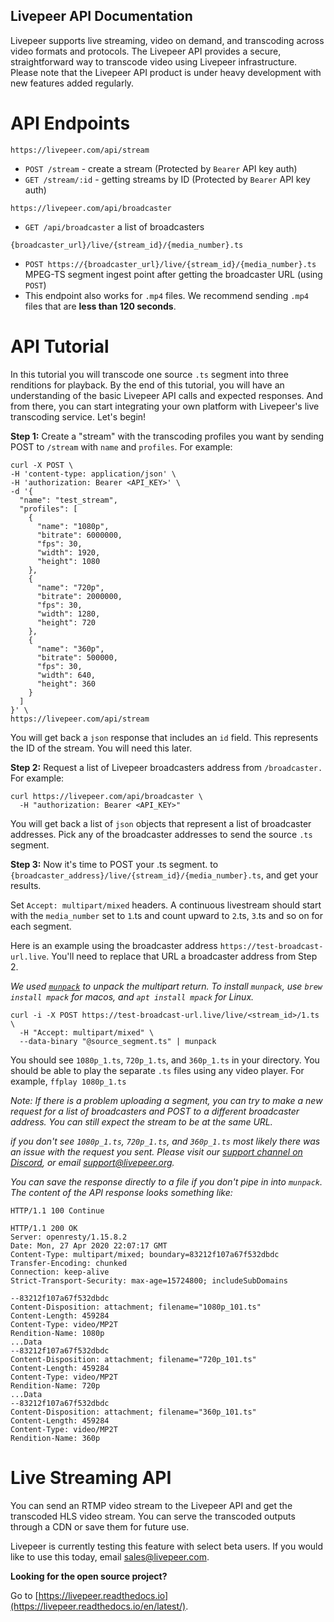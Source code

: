 ## Livepeer API Documentation

Livepeer supports live streaming, video on demand, and transcoding across video
formats and protocols. The Livepeer API provides a secure, straightforward way
to transcode video using Livepeer infrastructure. Please note that the Livepeer
API product is under heavy development with new features added regularly.

# API Endpoints

`https://livepeer.com/api/stream`

- `POST /stream` - create a stream (Protected by `Bearer` API key auth)
- `GET /stream/:id` - getting streams by ID (Protected by `Bearer` API key
  auth)

`https://livepeer.com/api/broadcaster`

- `GET /api/broadcaster` a list of broadcasters

`{broadcaster_url}/live/{stream_id}/{media_number}.ts`

- `POST https://{broadcaster_url}/live/{stream_id}/{media_number}.ts` MPEG-TS
  segment ingest point after getting the broadcaster URL (using `POST`)
- This endpoint also works for `.mp4` files.  We recommend sending `.mp4` files that are **less than 120 seconds**.

# API Tutorial

In this tutorial you will transcode one source `.ts` segment into three renditions 
for playback. By the end of this tutorial, you will have an understanding of the
basic Livepeer API calls and expected responses. And from there, you can start
integrating your own platform with Livepeer's live transcoding service. Let's
begin!

**Step 1:** Create a "stream" with the transcoding profiles you want by sending
POST to `/stream` with `name` and `profiles`. For example:

```shell
curl -X POST \
-H 'content-type: application/json' \
-H 'authorization: Bearer <API_KEY>' \
-d '{
  "name": "test_stream",
  "profiles": [
    {
      "name": "1080p",
      "bitrate": 6000000,
      "fps": 30,
      "width": 1920,
      "height": 1080
    },
    {
      "name": "720p",
      "bitrate": 2000000,
      "fps": 30,
      "width": 1280,
      "height": 720
    },
    {
      "name": "360p",
      "bitrate": 500000,
      "fps": 30,
      "width": 640,
      "height": 360
    }
  ]
}' \
https://livepeer.com/api/stream
```

You will get back a `json` response that includes an `id` field. This represents the ID of the stream. You will need this later.

**Step 2:** Request a list of Livepeer broadcasters address from `/broadcaster.`
For example:

```shell
curl https://livepeer.com/api/broadcaster \
  -H "authorization: Bearer <API_KEY>"
```

You will get back a list of `json` objects that represent a list of broadcaster addresses. Pick any of the broadcaster addresses to send the source `.ts` segment.

**Step 3:** Now it's time to POST your .ts segment. to
`{broadcaster_address}/live/{stream_id}/{media_number}.ts`, and get your results.

Set `Accept: multipart/mixed` headers. A continuous livestream should start with
the `media_number` set to `1`.ts and count upward to `2`.ts, `3`.ts and so on
for each segment.

Here is an example using the broadcaster address `https://test-broadcast-url.live`.
You'll need to replace that URL a broadcaster address from Step 2.

_We used [`munpack`](https://linux.die.net/man/1/munpack) to unpack the multipart 
return.  To install `munpack`, use `brew install mpack` for macos, 
and `apt install mpack` for Linux._

```shell
curl -i -X POST https://test-broadcast-url.live/live/<stream_id>/1.ts \
  -H "Accept: multipart/mixed" \
  --data-binary "@source_segment.ts" | munpack
```

You should see `1080p_1.ts`, `720p_1.ts`, and `360p_1.ts` in your directory. You should be able to play the separate `.ts` files using any video player.  For example, `ffplay 1080p_1.ts`

_Note: If there is a problem uploading a segment, you can try to make a new 
request for a list of broadcasters and POST to a different broadcaster address. 
You can still expect the stream to be at the same URL._

_if you don't see `1080p_1.ts`, `720p_1.ts`, and `360p_1.ts` most likely there 
was an issue with the request you sent.  Please visit our [support channel on Discord](https://discord.gg/98g8Dqn), 
or email support@livepeer.org._

_You can save the response directly to a file if you don't pipe in into `munpack`. 
The content of the API response looks something like:_
```
HTTP/1.1 100 Continue

HTTP/1.1 200 OK
Server: openresty/1.15.8.2
Date: Mon, 27 Apr 2020 22:07:17 GMT
Content-Type: multipart/mixed; boundary=83212f107a67f532dbdc
Transfer-Encoding: chunked
Connection: keep-alive
Strict-Transport-Security: max-age=15724800; includeSubDomains

--83212f107a67f532dbdc
Content-Disposition: attachment; filename="1080p_101.ts"
Content-Length: 459284
Content-Type: video/MP2T
Rendition-Name: 1080p
...Data
--83212f107a67f532dbdc
Content-Disposition: attachment; filename="720p_101.ts"
Content-Length: 459284
Content-Type: video/MP2T
Rendition-Name: 720p
...Data
--83212f107a67f532dbdc
Content-Disposition: attachment; filename="360p_101.ts"
Content-Length: 459284
Content-Type: video/MP2T
Rendition-Name: 360p
```


# Live Streaming API

You can send an RTMP video stream to the Livepeer API and get the transcoded 
HLS video stream. You can serve the transcoded outputs through a CDN or save them 
for future use.

Livepeer is currently testing this feature with select beta users. If you would
like to use this today, email [sales@livepeer.com](mailto:sales@livepeer.com?subject=[Beta%20request]%20RTMP%20API).


**Looking for the open source project?**

Go to [https://livepeer.readthedocs.io](https://livepeer.readthedocs.io/en/latest/).
